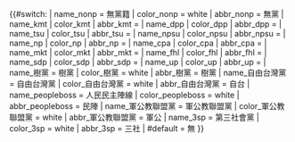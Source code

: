 {{#switch: {{lc:{{{1}}}}}
| name_nonp = 無黨籍 | color_nonp = white | abbr_nonp = 無黨
| name_kmt      | color_kmt      | abbr_kmt  = {{Political party/logo2/data/{{{1|}}} }}
| name_dpp      | color_dpp      | abbr_dpp  = {{Political party/logo2/data/{{{1|}}} }}
| name_tsu      | color_tsu      | abbr_tsu  = {{Political party/logo2/data/TSU|{{{1|}}} }}
| name_npsu     | color_npsu     | abbr_npsu = {{Political party/logo2/data/NPSU|{{{1|}}} }}
| name_np       | color_np       | abbr_np   = {{Political party/logo2/data/NP|{{{1|}}} }}
| name_cpa      | color_cpa      | abbr_cpa  = {{Political party/logo2/data/CPA|{{{1|}}} }}
| name_mkt      | color_mkt      | abbr_mkt  = {{Political party/logo2/data/MKT|{{{1|}}} }}
| name_fhl      | color_fhl      | abbr_fhl  = {{Political party/logo2/data/FHL|{{{1|}}} }}
| name_sdp      | color_sdp      | abbr_sdp  = {{Political party/logo2/data/{{{1|}}} }}
| name_up       | color_up       | abbr_up   = {{Political party/logo2/data/UP|{{{1|}}} }}
| name_樹黨 = 樹黨 | color_樹黨 = white | abbr_樹黨 = 樹黨
| name_自由台灣黨 = 自由台灣黨 | color_自由台灣黨 = white | abbr_自由台灣黨 = 自台
| name_peopleboss = 人民民主陣線 | color_peopleboss = white | abbr_peopleboss = 民陣
| name_軍公教聯盟黨 = 軍公教聯盟黨 | color_軍公教聯盟黨 = white | abbr_軍公教聯盟黨 = 軍公
| name_3sp = 第三社會黨 | color_3sp = white | abbr_3sp = 三社
| #default = 無
}}<noinclude>{{Documentation}}
</noinclude>